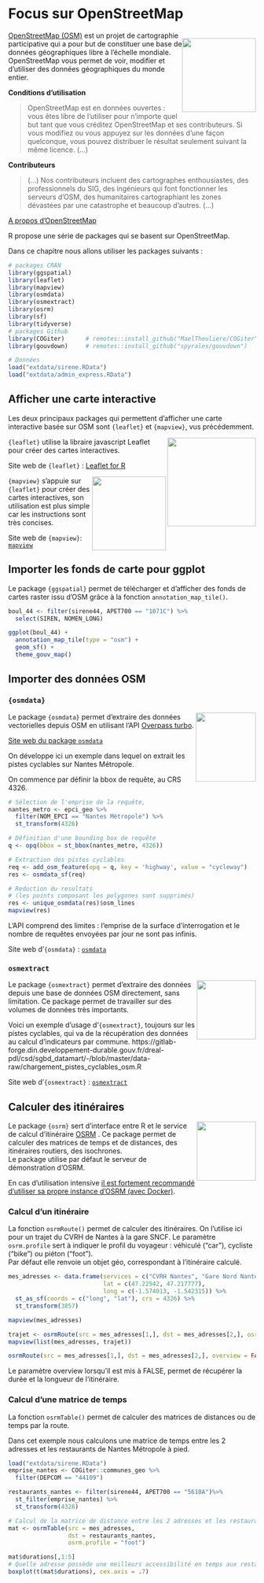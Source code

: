 # Focus sur OpenStreetMap {#osm}

<div style="float: right"><img src="pic/Openstreetmap_logo.svg" width="150px" padding="1em"/>
</div>

[OpenStreetMap (OSM)](https://www.openstreetmap.org){target="_blank"} est un projet de cartographie participative qui a pour but de constituer une base de données géographiques libre à l'échelle mondiale. 
OpenStreetMap vous permet de voir, modifier et d'utiliser des données géographiques du monde entier. 

**Conditions d'utilisation**  

> OpenStreetMap est en données ouvertes : vous êtes libre de l’utiliser pour n’importe quel but tant que vous créditez OpenStreetMap et ses contributeurs. Si vous modifiez ou vous appuyez sur les données d’une façon quelconque, vous pouvez distribuer le résultat seulement suivant la même licence. (…)

**Contributeurs**   

> (…) Nos contributeurs incluent des cartographes enthousiastes, des professionnels du SIG, des ingénieurs qui font fonctionner les serveurs d’OSM, des humanitaires cartographiant les zones dévastées par une catastrophe et beaucoup d’autres. (…)
<br/>

[A propos d'OpenStreetMap](https://www.openstreetmap.org/about){target="_blank"} 

R propose une série de packages qui se basent sur OpenStreetMap.

Dans ce chapitre nous allons utiliser les packages suivants : 

```r
# packages CRAN
library(ggspatial)
library(leaflet)
library(mapview)
library(osmdata)
library(osmextract)
library(osrm)
library(sf)
library(tidyverse)
# packages Github
library(COGiter)      # remotes::install_github("MaelTheuliere/COGiter")
library(gouvdown)     # remotes::install_github("spyrales/gouvdown")

# Données
load("extdata/sirene.RData")
load("extdata/admin_express.RData")

```



## Afficher une carte interactive

Les deux principaux packages qui permettent d'afficher une carte interactive basée sur OSM sont `{leaflet}` et `{mapview}`, vus précédemment. 

<img src="pic/logo_leaflet.png" align="right" width="180"/>   

`{leaflet}` utilise la libraire javascript Leaflet pour créer des cartes interactives. 

Site web de `{leaflet}` : [Leaflet for R](https://rstudio.github.io/leaflet/){target="_blank"}  

<img src="pic/logo_mapview.gif" align="right" width="150"/>  

`{mapview}` s'appuie sur `{leaflet}` pour créer des cartes interactives, son utilisation est plus simple car les instructions sont très concises.

Site web de `{mapview}`: [`mapview`](https://r-spatial.github.io/mapview/){target="_blank"} 



## Importer les fonds de carte pour ggplot

Le package `{ggspatial}` permet de télécharger et d'afficher des fonds de cartes raster issu d'OSM grâce à la fonction `annotation_map_tile()`.  

```r

boul_44 <- filter(sirene44, APET700 == "1071C") %>% 
  select(SIREN, NOMEN_LONG)

ggplot(boul_44) +
  annotation_map_tile(type = "osm") +
  geom_sf() +
  theme_gouv_map()

```


## Importer des données OSM

### `{osmdata}`
<img src="pic/logo_osmdata.png" align="right"  height=140 width=122/> 
Le package `{osmdata}` permet d'extraire des données vectorielles depuis OSM en utilisant l'API [Overpass turbo](https://wiki.openstreetmap.org/wiki/Overpass_turbo){target="_blank"}. 


[Site web du package `osmdata`](https://docs.ropensci.org/osmdata/)

On développe ici un exemple dans lequel on extrait les pistes cyclables sur Nantes Métropole. 

On commence par définir la bbox de requête, au CRS 4326.

```r

# Sélection de l'emprise de la requête, 
nantes_metro <- epci_geo %>% 
  filter(NOM_EPCI == "Nantes Métropole") %>% 
  st_transform(4326)

# Définition d'une bounding box de requête
q <- opq(bbox = st_bbox(nantes_metro, 4326))

# Extraction des pistes cyclables
req <- add_osm_feature(opq = q, key = 'highway', value = "cycleway")
res <- osmdata_sf(req)

# Reduction du resultats 
# (les points composant les polygones sont supprimés)
res <- unique_osmdata(res)$osm_lines
mapview(res)
```
L'API comprend des limites : l'emprise de la surface d'interrogation et le nombre de requêtes envoyées par jour ne sont pas infinis.

Site web d'`{osmdata}` : [`osmdata`](https://docs.ropensci.org/osmdata/){target="_blank"} 


### `osmextract`

<img src="pic/logo_osmextract.svg" align="right" width="120"/> 
Le package `{osmextract}` permet d'extraire des données depuis une base de données OSM directement, sans limitation. 
Ce package permet de travailler sur des volumes de données très importants. 

Voici un exemple d'usage d'`{osmextract}`, toujours sur les pistes cyclables, qui va de la récupération des données au calcul d'indicateurs par commune. 
https://gitlab-forge.din.developpement-durable.gouv.fr/dreal-pdl/csd/sgbd_datamart/-/blob/master/data-raw/chargement_pistes_cyclables_osm.R

Site web d'`{osmextract}` : [`osmextract`](https://docs.ropensci.org/osmextract/){target="_blank"} 


## Calculer des itinéraires

<img src="pic/logo_osrm.svg" align="right" width="120"/> 
Le package `{osrm}` sert d'interface entre R et le service de calcul d'itinéraire [OSRM](http://project-osrm.org/){target="_blank"} . 
Ce package permet de calculer des matrices de temps et de distances, des itinéraires routiers, des isochrones.   
Le package utilise par défaut le serveur de démonstration d'OSRM. 

En cas d'utilisation intensive [il est fortement recommandé d'utiliser sa propre instance d'OSRM (avec Docker)](https://github.com/Project-OSRM/osrm-backend#using-docker){target="_blank"}. 


### Calcul d'un itinéraire

La fonction `osrmRoute()` permet de calculer des itinéraires. 
On l'utilise ici pour un trajet du CVRH de Nantes à la gare SNCF. 
Le paramètre `osrm.profile` sert à indiquer le profil du voyageur : véhiculé ("car"), cycliste ("bike") ou piéton ("foot").  
Par défaut elle renvoie un objet géo, correspondant à l'itinéraire calculé. 

```r

mes_adresses <- data.frame(services = c("CVRH Nantes", "Gare Nord Nantes"),
                           lat = c(47.22542, 47.217777),
                           long = c(-1.574013, -1.542315)) %>% 
  st_as_sf(coords = c("long", "lat"), crs = 4326) %>% 
  st_transform(3857)

mapview(mes_adresses)

trajet <- osrmRoute(src = mes_adresses[1,], dst = mes_adresses[2,], osrm.profile = "bike")
mapview(list(mes_adresses, trajet))

osrmRoute(src = mes_adresses[1,], dst = mes_adresses[2,], overview = FALSE, osrm.profile = "bike")

```
Le paramètre overview lorsqu'il est mis à FALSE, permet de récupérer la durée et la longueur de l'itinéraire.

### Calcul d'une matrice de temps
La fonction `osrmTable()` permet de calculer des matrices de distances ou de temps par la route. 

Dans cet exemple nous calculons une matrice de temps entre les 2 adresses et les restaurants de Nantes Métropole à pied. 
```r
load("extdata/sirene.RData")
emprise_nantes <- COGiter::communes_geo %>% 
  filter(DEPCOM == "44109")

restaurants_nantes <- filter(sirene44, APET700 == "5610A")%>% 
  st_filter(emprise_nantes) %>% 
  st_transform(4326) 

# Calcul de la matrice de distance entre les 2 adresses et les restaurants de Nantes
mat <- osrmTable(src = mes_adresses,
                 dst = restaurants_nantes,
                 osrm.profile = "foot")

mat$durations[,1:5] 
# Quelle adresse possède une meilleurs accessibilité en temps aux restaurants ? 
boxplot(t(mat$durations), cex.axis = .7)

```
